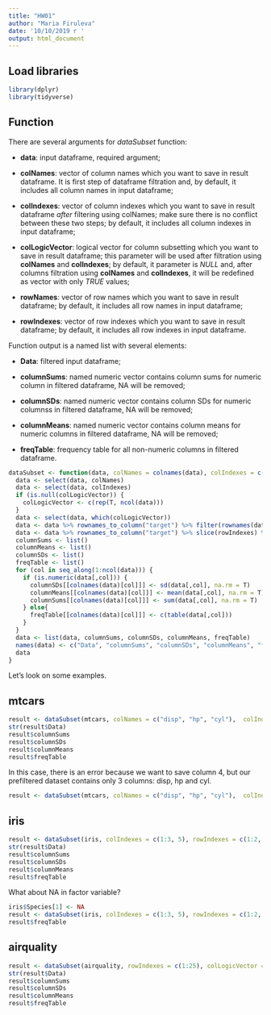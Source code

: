 ```yaml
---
title: "HW01"
author: "Maria Firuleva"
date: '10/10/2019 г '
output: html_document
---
```



## Load libraries

```r
library(dplyr)
library(tidyverse)
```

## Function

There are several arguments for *dataSubset* function:

  * **data**: input dataframe, required argument;
  
  * **colNames**: vector of column names which you want to save in result dataframe. It is first step of dataframe filtration and, by default, it includes all column names in input dataframe;
  
  * **colIndexes**: vector of column indexes which you want to save in result dataframe *after* filtering using colNames; make sure there is no conflict between these two steps; by default, it includes all column indexes in input dataframe;
  
  * **colLogicVector**: logical vector for column subsetting which you want to save in result dataframe; this parameter will be used after filtration using **colNames** and **colIndexes**; by default, it parameter is *NULL* and, after columns filtration using **colNames** and **colIndexes**, it will be redefined as vector with only *TRUE* values;
  
  * **rowNames**: vector of row names which you want to save in result dataframe; by default, it includes all row names in input dataframe;
  
  * **rowIndexes**: vector of row indexes which you want to save in result dataframe; by default, it includes all row indexes in input dataframe.
  

Function output is a named list with several elements:

  * **Data**: filtered input dataframe;
  
  * **columnSums**: named numeric vector contains column sums for numeric column in filtered dataframe, NA will be removed;
  
  * **columnSDs**: named numeric vector contains column SDs for numeric columnss in filtered dataframe, NA will be removed;
  
  * **columnMeans**: named numeric vector contains column means for numeric columns in filtered dataframe, NA will be removed;
  
  * **freqTable**: frequency table for all non-numeric columns in filtered dataframe.


```r
dataSubset <- function(data, colNames = colnames(data), colIndexes = c(1:ncol(data)), colLogicVector = NULL, rowNames = rownames(data), rowIndexes = c(1:nrow(data))) {
  data <- select(data, colNames)
  data <- select(data, colIndexes)
  if (is.null(colLogicVector)) {
    colLogicVector <- c(rep(T, ncol(data)))
  }
  data <- select(data, which(colLogicVector))
  data <- data %>% rownames_to_column("target") %>% filter(rownames(data) %in% rowNames) %>% remove_rownames %>% column_to_rownames(var="target")
  data <- data %>% rownames_to_column("target") %>% slice(rowIndexes) %>% remove_rownames %>% column_to_rownames(var="target")
  columnSums <- list()
  columnMeans <- list()
  columnSDs <- list()
  freqTable <- list()
  for (col in seq_along(1:ncol(data))) {
    if (is.numeric(data[,col])) {
      columnSDs[[colnames(data)[col]]] <- sd(data[,col], na.rm = T)
      columnMeans[[colnames(data)[col]]] <- mean(data[,col], na.rm = T)
      columnSums[[colnames(data)[col]]] <- sum(data[,col], na.rm = T)
    } else{
      freqTable[[colnames(data)[col]]] <- c(table(data[,col]))
    }
  }
  data <- list(data, columnSums, columnSDs, columnMeans, freqTable)
  names(data) <- c("Data", "columnSums", "columnSDs", "columnMeans", "freqTable")
  data
}
```

Let's look on some examples.

## mtcars

```r
result <- dataSubset(mtcars, colNames = c("disp", "hp", "cyl"),  colIndexes = c(1:3), rowNames = c("Mazda RX4", "Merc 450SE", "Fiat 128", "Ford Pantera L"), rowIndexes = c(1:2))
str(result$Data)
result$columnSums
result$columnSDs
result$columnMeans
result$freqTable
```

In this case, there is an error because we want to save column 4, but our prefiltered dataset contains only 3 columns: disp, hp and cyl.

```r
result <- dataSubset(mtcars, colNames = c("disp", "hp", "cyl"),  colIndexes = c(1:4), rowNames = c("Mazda RX4", "Merc 450SE", "Fiat 128", "Ford Pantera L"), rowIndexes = c(1:2))
```



## iris

```r
result <- dataSubset(iris, colIndexes = c(1:3, 5), rowIndexes = c(1:2, 89:95, 110:130))
str(result$Data)
result$columnSums
result$columnSDs
result$columnMeans
result$freqTable
```

What about NA in factor variable?

```r
iris$Species[1] <- NA
result <- dataSubset(iris, colIndexes = c(1:3, 5), rowIndexes = c(1:2, 89:95, 110:130))
result$freqTable
```


## airquality

```r
result <- dataSubset(airquality, rowIndexes = c(1:25), colLogicVector = c(T, F, T, F))
str(result$Data)
result$columnSums
result$columnSDs
result$columnMeans
result$freqTable
```

